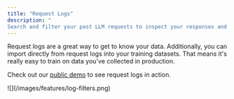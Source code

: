 ```yaml
---
title: "Request Logs"
description: "
Search and filter your past LLM requests to inspect your responses and build a training dataset."
---
```


Request logs are a great way to get to know your data. Additionally, you can import directly from request logs into your training datasets. That means it's really easy to train on data you've collected in production.

Check out our [public demo](https://app.openpipe.ai/p/BRZFEx50Pf/request-logs?filterData=%7B%22shown%22%3Atrue%2C%22filters%22%3A%5B%7B%22id%22%3A%221705364430157%22%2C%22field%22%3A%22tags.prompt_id%22%2C%22comparator%22%3A%22%3D%22%2C%22value%22%3A%22pii-redaction%2Fredact%22%7D%5D%7D) to see request logs in action.

<Frame>![](/images/features/log-filters.png)</Frame>
